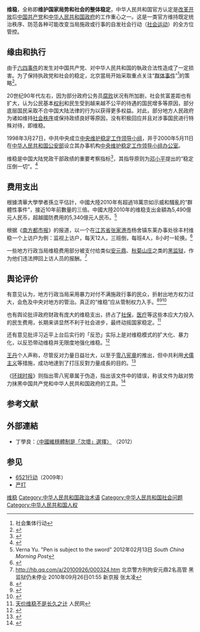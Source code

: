 {{问题条目|
{{Globalize|time=2014-7-31T10:57:04+08:00}}
{{review|time=2013-05-12T06:39:08+00:00}}
{{disputed|time=2014-05-30T12:59:22+00:00}}
{{Original research|time=2014-05-30T13:16:47+00:00}}
{{TotallyDisputed|time=2015-02-27}}
}}
'''维稳'''，全称即'''维护国家局势和社会的整体稳定'''，中华人民共和国官方认定是[[改革开放|改革开放]]后[[中国共产党|中国共产党]]和[[中华人民共和国政府|中华人民共和国政府]]的工作重心之一。这是一类官方维持既定统治秩序、防范各种可能改变当局施政或行事的自发社会行动（[[社会运动|社会运动]]）的全方位管控。

==缘由和执行==
由于[[六四事件|六四事件]]的发生对中国共产党、对中华人民共和国的執政合法性造成了一定损害。为了保持执政党和社会的稳定，北京當局开始采取重点关注“[[群体事件|群体事件]]”<ref>社会集体行动</ref>的策略<ref>{{cite web|url=http://www.npr.org/blogs/alltechconsidered/2013/09/09/219721983/its-ok-to-protest-in-china-just-dont-march|title=It's OK To Protest In China, Just Don't March|publisher=|access-date=2013-09-10|archive-date=2015-03-21|archive-url=https://web.archive.org/web/20150321114838/http://www.npr.org/blogs/alltechconsidered/2013/09/09/219721983/its-ok-to-protest-in-china-just-dont-march|dead-url=no}}</ref>。

20世纪90年代左右，因为部分政府公务员[[腐败|腐败]]状况有所加剧，社会贫富差距也有扩大，认为公民基本[[权利|权利]]和民生受到越来越不公平的待遇的国民增多等原因，部分底层国民采取不合中国大陆法律的行为以获得更多权益。对此，部分地方人民政府为诸如维持[[社会秩序|社会秩序]]或保持政绩良好等原因，没有积极回应并且对涉事国民进行特殊对待，即维稳。{{来源请求}}

1998年3月27日，中共中央成立[[中央维护稳定工作领导小组|中央维护稳定工作领导小组]]，并于2000年5月11日在[[中华人民共和国公安部|中华人民共和国公安部]]设立其办事机构[[中央维护稳定工作领导小组办公室|中央维护稳定工作领导小组办公室]]。

维稳是中国大陆党政干部政绩的重要考察指标<ref>{{cite web|url=http://news.163.com/09/0527/04/5A9U2V0I0001124K.html|title=河北"维稳"纳入政绩考核 影响地方稳定一票否决_网易新闻|first=|last=网易|website=news.163.com|access-date=2012-01-19|archive-url=https://web.archive.org/web/20090602135136/http://news.163.com/09/0527/04/5A9U2V0I0001124K.html|archive-date=2009-06-02|dead-url=yes}}</ref>，其指导原则为[[邓小平|邓小平]]提出的“稳定压倒一切”。<ref>{{Cite web|title=“维稳”何时成为常用语？|url=https://cn.nytimes.com/china/20120919/cc19qiangang2/|access-date=2021-07-24|date=2012-09-24|last=钱钢为纽约时报中文网撰稿2012年9月19日|work=纽约时报中文网|language=zh-hans|archive-date=2021-11-05|archive-url=https://web.archive.org/web/20211105002028/https://cn.nytimes.com/china/20120919/cc19qiangang2/|dead-url=no}}</ref>

==费用支出==
根據清華大學學者孫立平估計，中國大陸2010年有超過18萬宗如示威和騷亂的“群體性事件”，接近10年前數量的三倍。中國大陸2010年的维稳支出金額為5,490億元人民币，超越國防费用的5,340億元人民币。<ref>Verna Yu. "Pen is subject to the sword" 2012年02月13日 ''South China Morning Post''</ref> 

根据《[[南方都市报|南方都市报]]》的报道，以一个在[[江苏省|江苏省]][[张家港市|张家港市]]杨舍镇东莱办事处徐丰村维稳一个上访户为例：监视上访户，每天12人，三班倒，每班4人，8小时一轮换。<ref>{{cite web|url=http://news.sohu.com/20110514/n307537833.shtml|title=张家港徐丰村“稳控”一上访户 每天12人三班倒-搜狐新闻|website=news.sohu.com|access-date=2011-06-12|archive-date=2020-04-30|archive-url=https://web.archive.org/web/20200430023032/http://news.sohu.com/20110514/n307537833.shtml|dead-url=no}}</ref>

一些地方行政当局维稳费用部分被支付给类似[[安元鼎|安元鼎]]、[[秋菊山庄|秋菊山庄]]之类的[[黑监狱|黑监狱]]，作为他们违法押回上访人员的报酬。<ref>http://hb.qq.com/a/20100926/000324.htm{{dead link|date=2018年4月 |bot=InternetArchiveBot |fix-attempted=yes }} 北京警方刑拘安元鼎2名高管 黑监狱仍未停业 2010年09月26日01:55 新京报 张太凌</ref>

==舆论评价==

有意见认为，地方行政当局采用暴力对付不满施政行事的民众，折射出地方权力过大，会危及中央对地方的管治。真正的“维稳”应从管制权力入手。<ref>{{cite web|url=http://www.zaobao.com/special/china/cnpol/pages4/cnpol110316c.shtml|title=www.zaobao.com.sg|website=早报|access-date=2011-06-12|archive-date=2012-08-19|archive-url=https://web.archive.org/web/20120819001759/http://www.zaobao.com/special/china/cnpol/pages4/cnpol110316c.shtml|dead-url=no}}</ref><ref>{{Cite web |url=http://theory.gmw.cn/2011-03/07/content_1684672.htm |title=应纠正地方维稳工作中的“异化”现象_新闻中心_光明网 |access-date=2011-06-12 |archive-date=2011-08-29 |archive-url=https://web.archive.org/web/20110829085542/http://theory.gmw.cn/2011-03/07/content_1684672.htm |dead-url=no }}</ref><ref>{{cite web|url=http://news.sina.com.cn/c/2010-08-29/020718034917s.shtml|title=真正的维稳必须从制约权力入手_新闻中心_新浪网|website=news.sina.com.cn|access-date=2010-09-14|archive-date=2020-04-30|archive-url=https://web.archive.org/web/20200430023100/http://news.sina.com.cn/c/2010-08-29/020718034917s.shtml|dead-url=no}}</ref>

也有舆论批评政府财政有庞大的维稳支出，挤占了[[社保|社保]]，[[医疗|医疗]]等这些本应大力投入的民生费用，长期来讲显然不利于社会进步，最终动摇国家稳定。<ref name="RMRB">[http://news.sohu.com/20100713/n273524577.shtml 天价维稳不是长久之计] {{Wayback|url=http://news.sohu.com/20100713/n273524577.shtml |date=20200430023057 }}人民网</ref>

还有意见批评习近平上台后实行的「反恐」实际上是对维稳模式的扩大化、暴力化，以反恐带动维稳并无限度地强化维稳。<ref>{{cite web|title=從維穩到反恐，從維權到革命|url=http://huanghuagang.org/hhgMagazine/issue48/page038_GuoBaosheng.html|author=郭寶勝|publisher=黃花崗雜誌|date=2014-08-19|accessdate=2014-10-25|archive-date=2016-04-17|archive-url=https://web.archive.org/web/20160417182912/http://huanghuagang.org/hhgMagazine/issue48/page038_GuoBaosheng.html|dead-url=yes}}</ref>

[[王丹|王丹]]个人声称，尽管反对力量日益壮大，以至于[[零八宪章|零八宪章]]的推出，但中共利用[[犬儒主義|犬儒主义]]等措施，成功地達到了打压反對力量成長的目的。<ref>{{cite news|title=王丹：中共是如何壓制反對力量的|url=http://www.appledaily.com.tw/realtimenews/article/forum/20150126/548624/|language=中文|author=王丹|publisher=苹果日报|date=2015年1月26日|accessdate=2015年2月8日|archive-date=2017年3月30日|archive-url=https://web.archive.org/web/20170330063530/http://www.appledaily.com.tw/realtimenews/article/forum/20150126/548624/|dead-url=no}}</ref>

《[[环球时报|环球时报]]》则指出零八宪章属于伪造，指出该文件中的错误，称该文件为敌对势力抹黑中国共产党和中华人民共和国政府的工具。<ref>{{Cite web|url=https://m.huanqiu.com/r3XzI4Ml8xNTE0OTczOTAw|title=伪造文件抹黑中国，敌对势力很恶毒|accessdate=2018-01-08|work=环球网}}{{Dead link|date=2018年7月 |bot=InternetArchiveBot |fix-attempted=yes }}</ref>

==参考文献==
{{Reflist}}

==外部連結==
*丁學良：[http://www.aisixiang.com/data/59642.html 〈中國維穩體制是「次壞」選擇〉] {{Wayback|url=http://www.aisixiang.com/data/59642.html |date=20200430023237 }}（2012）

==参见==
*[[6521行动|6521行动]]（2009年）
*[[严打|严打]]

[[Category:维稳|]]
[[Category:中华人民共和国政治术语|Category:中华人民共和国政治术语]]
[[Category:中华人民共和国社会问题|Category:中华人民共和国社会问题]]
[[Category:中华人民共和国人权|Category:中华人民共和国人权]]